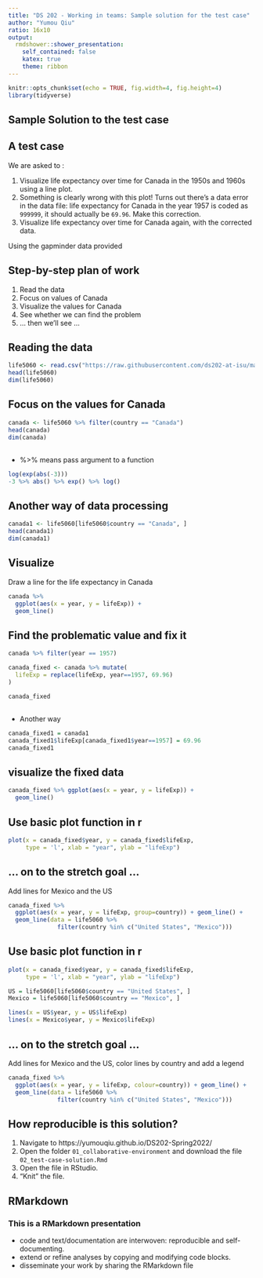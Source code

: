 ```yaml
---
title: "DS 202 - Working in teams: Sample solution for the test case"
author: "Yumou Qiu"
ratio: 16x10
output:
  rmdshower::shower_presentation:
    self_contained: false
    katex: true
    theme: ribbon
---
```

```r
knitr::opts_chunk$set(echo = TRUE, fig.width=4, fig.height=4)
library(tidyverse)
```

## Sample Solution to the test case 

## A test case

We are asked to : 

1. Visualize life expectancy over time for Canada in the 1950s and 1960s using a line plot.
2. Something is clearly wrong with this plot! Turns out there's a data error 
in the data file: life expectancy for Canada in the year 1957 is coded
as `999999`, it should actually be `69.96`. Make this correction.
3. Visualize life expectancy over time for Canada again, with the corrected data.

Using the gapminder data provided

## Step-by-step plan of work

1. Read the data
2. Focus on values of Canada
3. Visualize the values for Canada
4. See whether we can find the problem
5. ... then we'll see ...

## Reading the data 

```r
life5060 <- read.csv("https://raw.githubusercontent.com/ds202-at-isu/materials/master/01_collaborative-environment/data/gapminder-5060.csv")
head(life5060)
dim(life5060)
```

## Focus on the values for Canada

```r
canada <- life5060 %>% filter(country == "Canada")
head(canada)
dim(canada)
```


##

- %>% means pass argument to a function

```r
log(exp(abs(-3)))
-3 %>% abs() %>% exp() %>% log()
```


## Another way of data processing

```r
canada1 <- life5060[life5060$country == "Canada", ]
head(canada1)
dim(canada1)
```

## Visualize 

Draw a line for the life expectancy in Canada
```r
canada %>% 
  ggplot(aes(x = year, y = lifeExp)) +
  geom_line()
```

## Find the problematic value and fix it

```r
canada %>% filter(year == 1957)

canada_fixed <- canada %>% mutate(
  lifeExp = replace(lifeExp, year==1957, 69.96)  
)

canada_fixed
```

##

- Another way

```r
canada_fixed1 = canada1
canada_fixed1$lifeExp[canada_fixed1$year==1957] = 69.96
canada_fixed1
```

## visualize the fixed data

```r
canada_fixed %>% ggplot(aes(x = year, y = lifeExp)) +
  geom_line()
```

## Use basic plot function in r

```r
plot(x = canada_fixed$year, y = canada_fixed$lifeExp, 
     type = 'l', xlab = "year", ylab = "lifeExp")
```

## ... on to the stretch goal ... 

Add lines for Mexico and the US

```r
canada_fixed %>% 
  ggplot(aes(x = year, y = lifeExp, group=country)) + geom_line() +
  geom_line(data = life5060 %>% 
              filter(country %in% c("United States", "Mexico")))
```


## Use basic plot function in r

```r
plot(x = canada_fixed$year, y = canada_fixed$lifeExp, 
     type = 'l', xlab = "year", ylab = "lifeExp")

US = life5060[life5060$country == "United States", ]
Mexico = life5060[life5060$country == "Mexico", ]

lines(x = US$year, y = US$lifeExp)
lines(x = Mexico$year, y = Mexico$lifeExp)
```

## ... on to the stretch goal ... 

Add lines for Mexico and the US, color lines by country and add a legend

```r
canada_fixed %>% 
  ggplot(aes(x = year, y = lifeExp, colour=country)) + geom_line() +
  geom_line(data = life5060 %>% 
              filter(country %in% c("United States", "Mexico")))

```

## How reproducible is this solution?

1. Navigate to https://yumouqiu.github.io/DS202-Spring2022/
2. Open the folder `01_collaborative-environment` and download the file `02_test-case-solution.Rmd`
3. Open the file in RStudio.
4. "Knit" the file.


## RMarkdown

### This is a RMarkdown presentation

- code and text/documentation are interwoven: reproducible and self-documenting.
- extend or refine analyses by copying and modifying code blocks.
- disseminate your work by sharing the RMarkdown file

